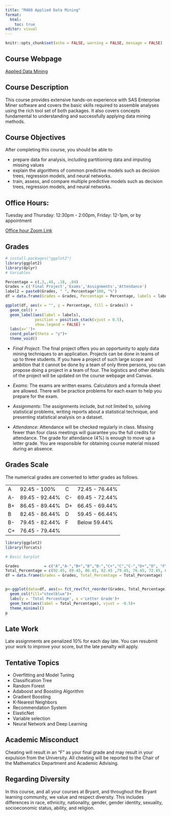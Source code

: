 ```yaml
---
title: "M460 Applied Data Mining"
format: 
  html:
    toc: true
editor: visual
---
```


```r
knitr::opts_chunk$set(echo = FALSE, warning = FALSE, message = FALSE)
```

## Course Webpage

[Applied Data Mining](https://bryantstats.github.io/math460/)

## Course Description

This course provides extensive hands-on experience with SAS Enterprise Miner software and covers the basic skills required to assemble analyses using the rich tool set of both packages. It also covers concepts fundamental to understanding and successfully applying data mining methods.

## Course Objectives

After completing this course, you should be able to

- prepare data for analysis, including partitioning data and imputing missing values
- explain the algorithms of common predictive models such as decision trees,
regression models, and neural networks.
- train, assess, and compare multiple predictive models such as decision trees,
regression models, and neural networks.

## Office Hours:

Tuesday and Thursday: 12:30pm - 2:00pm, Friday: 12-1pm, or by appointment 

[Office hour Zoom Link](https://bryant.zoom.us/j/4419675207)

## Grades

```r
# install.packages("ggplot2")
library(ggplot2)
library(dplyr)
# Variables

Percentage = c(.3,.48, .18, .04)
Grades = c('Final Project','Exams','Assignments','Attendance')
label2 = paste0(Grades, " ", Percentage*100, "%")
df = data.frame(Grades = Grades, Percentage = Percentage, labels = label2)

ggplot(df, aes(x = "", y = Percentage, fill = Grades)) +
  geom_col() +
  geom_label(aes(label = labels),
             position = position_stack(vjust = 0.5),
             show.legend = FALSE) +
  labs(x='')+
  coord_polar(theta = "y")+
  theme_void()
```

- *Final Project*: The final project offers you an opportunity to apply data mining techniques to an application. Projects can be done in teams of up to three students. If you have a project of such large scope and ambition that it cannot be done by a team of only three persons, you can propose doing a project in a team of four. The logistics and other details of the project will be updated on the course webpage and Canvas. 

- *Exams*: The exams are written exams. Calculators and a formula sheet are allowed. There will be practice problems for each exam to help you prepare for the exam. 

- *Assignments*: The assignments include, but not limited to, solving statistical problems, writing reports about a statistical technique, and presenting statistical analysis on a dataset.  

- *Attendance*: Attendance will be checked regularly in class. Missing fewer than four class meetings will guarantee you the full credits for attendance.  The grade for attendance (4%) is enough to move up a letter grade. You are responsible for obtaining course material missed during an absence. 

## Grades Scale

The numerical grades are converted to letter grades as follows.

|     |                |     |                |
|-----|----------------|-----|----------------|
| A   | 92.45 - 100%   | C   | 72.45 - 76.44% |
| A-  | 89.45 - 92.44% | C-  | 69.45 - 72.44% |
| B+  | 86.45 - 89.44% | D+  | 66.45 - 69.44% |
| B   | 82.45 - 86.44% | D   | 59.45 - 66.44% |
| B-  | 79.45 - 82.44% | F   | Below 59.44%   |
| C+  | 76.45 - 79.44% |     |                |

```r
library(ggplot2)
library(forcats)

# Basic barplot

Grades           = c("A","A-","B+","B","B-","C+","C","C-","D+","D", "F")
Total_Percentage = c(92.45, 89.45, 86.45, 82.45 ,79.45, 76.45, 72.45, 69.45, 66.45, 59.45, 0)
df = data.frame(Grades = Grades, Total_Percentage = Total_Percentage)


p<-ggplot(data=df, aes(x= fct_rev(fct_reorder(Grades, Total_Percentage)), y=Total_Percentage)) +
  geom_col(fill="steelblue")+
  labs(y = 'Total Percentage', x ='Letter Grade')+
  geom_text(aes(label = Total_Percentage), vjust = -0.5)+
  theme_minimal()
p

```

## Late Work  

Late assignments are penalized 10% for each day late. You can resubmit your work to improve your score, but the late penalty will apply.  


## Tentative Topics

- Overfitting and Model Tuning
- Classification Tree
- Random Forest
- Adaboost and Boosting Algorithm
- Gradient Boosting
- K-Nearest Neighbors
- Recommendation System
- ElasticNet
- Variable selection
- Neural Network and Deep Learning 

## Academic Misconduct

Cheating will result in an "F" as your final grade and may result in your expulsion from the University. All cheating will be reported to the Chair of the Mathematics Department and Academic Advising.

## Regarding Diversity

In this course, and all your courses at Bryant, and throughout the Bryant learning community, we value and respect diversity. This includes differences in race, ethnicity, nationality, gender, gender identity, sexuality, socioeconomic status, ability, and religion.
